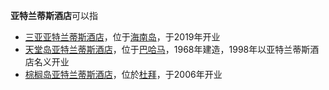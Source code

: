 '''亚特兰蒂斯酒店'''可以指
*[[三亚亚特兰蒂斯酒店|三亚亚特兰蒂斯酒店]]，位于[[海南岛|海南岛]]，于2019年开业
*[[亞特蘭蒂斯度假中心|天堂岛亚特兰蒂斯酒店]]，位于[[巴哈马|巴哈马]]，1968年建造，1998年以亚特兰蒂斯酒店名义开业
*[[棕榈岛亚特兰蒂斯酒店|棕榈岛亚特兰蒂斯酒店]]，位於[[杜拜|杜拜]]，于2006年开业
{{disambig|A|cat=七字消歧義}}